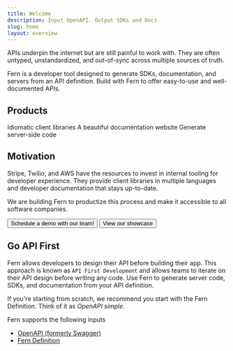 ```yaml
---
title: Welcome
description: Input OpenAPI. Output SDKs and Docs.
slug: home
layout: overview
---
```


APIs underpin the internet but are still painful to work with. They are often untyped, unstandardized, and out-of-sync across multiple sources of truth.

Fern is a developer tool designed to generate SDKs, documentation, and servers from an API definition. Build with Fern to offer easy-to-use and well-documented APIs.

## Products

<Cards cols={3}>
  <Card
    title="SDKs"
    icon="fa-regular fa-code"
    href="/learn/sdks/introduction/overview"
  >
    Idiomatic client libraries
  </Card>
  <Card
    title="Docs"
    icon="fa-regular fa-browser"
    href="/learn/docs/getting-started/quickstart"
  >
    A beautiful documentation website
  </Card>
  <Card
    title="Servers"
    icon="fa-regular fa-server"
    href="/learn/servers/introduction/overview"
  >
    Generate server-side code
  </Card>
</Cards>

## Motivation

<div className="motivation">
  Stripe, Twilio, and AWS have the resources to invest in internal tooling for developer experience. They provide client libraries in multiple languages and developer documentation that stays up-to-date. 

  We are building Fern to productize this process and make it accessible to all
  software companies.
</div>

<ButtonGroup>
<Button href="https://buildwithfern.com/contact" intent="primary" rightIcon="arrow-right" large>
  Schedule a demo with our team!
</Button>

<Button href="https://buildwithfern.com/showcase" minimal large>
  View our showcase
</Button>
</ButtonGroup>

## Go API First

Fern allows developers to design their API before building their app. This approach is known as `API First Development` and allows teams to iterate on their API design before writing any code. Use Fern to generate server code, SDKs, and documentation from your API definition.

<Tip>If you're starting from scratch, we recommend you start with the Fern Definition. Think of it as _OpenAPI simple_.</Tip>

Fern supports the following inputs
- [OpenAPI (formerly Swagger)](/learn/api-definition/openapi/overview)
- [Fern Definition](/learn/api-definition/fern/overview)